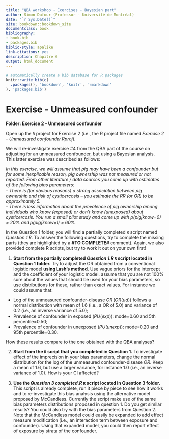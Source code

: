 ```yaml
---
title: "QBA workshop - Exercises - Bayesian part"
author: Simon Dufour (Professor - Université de Montréal)
date: "`r Sys.Date()`"
site: bookdown::bookdown_site
documentclass: book
bibliography:
- book.bib
- packages.bib
biblio-style: apalike
link-citations: yes
description: Chapitre 6
output: html_document
---
```


```r
# automatically create a bib database for R packages
knitr::write_bib(c(
  .packages(), 'bookdown', 'knitr', 'rmarkdown'
), 'packages.bib')
```


# Exercise - Unmeasured confounder 

**Folder: Exercise 2 - Unmeasured confounder**
  
Open up the `R` project for Exercise 2 (i.e., the R project file named *Exercise 2 - Unmeasured confounder.Rproj*).  
  
We will re-investigate exercise #4 from the QBA part of the course on adjusting for an unmeasured confounder, but using a Bayesian analysis. This latter exercise was described as follows:  
  
*In this exercise, we will assume that pig may have been a confounder but for some inexplicable reason, pig ownership was not measured or not reported. From other literature / data sources you come up with estimates of the following bias parameters:*  
*- There is (for obvious reasons) a strong association between pig ownership and risk of cysticercosis – you estimate the RR (or OR) to be approximately 5.*  
*- There is less information about the prevalence of pig ownership among individuals who know (exposed) or don't know (unexposed) about cysticercosis. You run a small pilot study and come up with p(pig|know=0) = 20% and p(pig|know=1) = 60%*
  
In the Question 1 folder, you will find a partially completed `R` script named *Question 1.R*. To answer the following questions, try to complete the missing parts (they are highlighted by a **#TO COMPLETE#** comment). Again, we also provided complete R scripts, but try to work it out on your own first! 
  
1. **Start from the partially completed *Question 1.R* `R` script located in Question 1 folder.** Try to adjust the OR obtained from a conventional logistic model **using Lash's method**. Use vague priors for the intercept and the coefficient of your logistic model. assume that you are not 100% sure about the values that should be used for your bias parameters, so use distributions for these, rather than exact values. For instance we could assume that:  
- Log of the unmeasured confounder-disease *OR* ($OR(ud)$) follows a normal distribution with mean of 1.6 (i.e., a OR of 5.0) and variance of 0.2 (i.e., an inverse variance of 5.0);  
- Prevalence of confounder in exposed ($PU(exp)$): mode=0.60 and 5th percentile=0.50;  
- Prevalence of confounder in unexposed ($PU(unexp)$): mode=0.20 and 95th percentile=0.30.  
  
How these results compare to the one obtained with the QBA analyses?  
  
2. **Start from the `R` script that you completed in Question 1.** To investigate effect of the imprecision in your bias parameters, change the normal distribution for the log of the unmeasured confounder-disease *OR*. Keep a mean of 1.6, but use a larger variance, for instance 1.0 (i.e., an inverse variance of 1.0). How is your CI affected?  
  
3. **Use the *Question 3 completed.R* `R` script located in Question 3 folder.** This script is already complete, run it piece by piece to see how it works and to re-investigate this bias analysis using the alternative model proposed by McCandless. Currently the script make use of the same bias parameters distributions proposed in question 1. Do you get similar results? You could also try with the bias parameters from Question 2. Note that the McCandless model could easily be expanded to add effect measure modification (i.e., an interaction term between exposure and confounder). Using that expanded model, you could then report effect of exposure by strata of the confounder.  
  


